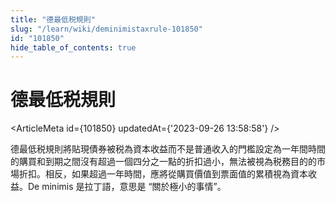 ```yaml
---
title: "德最低税規則"
slug: "/learn/wiki/deminimistaxrule-101850"
id: "101850"
hide_table_of_contents: true
---
```



# 德最低税規則

<ArticleMeta id={101850} updatedAt={'2023-09-26 13:58:58'} />
<div className='border-solid border-b border-t-0 my-4 border-[var(--ifm-color-gray-300)]' />

德最低税規則將貼現債券被税為資本收益而不是普通收入的門檻設定為一年間時間的購買和到期之間沒有超過一個四分之一點的折扣過小，無法被視為税務目的的市場折扣。相反，如果超過一年時間，應將從購買價值到票面值的累積視為資本收益。De minimis 是拉丁語，意思是 “關於極小的事情”。
